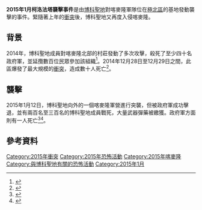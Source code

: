 {{Infobox military conflict
|conflict=2015年1月柯洛法塔襲擊事件
|partof=[[喀麥隆博科聖地叛亂|喀麥隆博科聖地叛亂]]
|image=
|caption=
|date=2015年1月12日<ref name=SaM/>
|place=[[喀麥隆|喀麥隆]][[極北區|極北區]]{{link-en|科洛法塔|Kolofata}}
|result=喀麥隆勝利
|combatant1={{flag|Cameroon}}
|combatant2=[[博科聖地|博科聖地]]
|commander1={{flagicon|Cameroon}} 迪迪埃·巴賈<ref name=LaM/>
|commander2=[[阿布巴卡爾·謝考|阿布巴卡爾·謝考]]
|strength1=未知
|strength2=多於300名<ref name=LaM/>
|casualties1=1人陣亡<br>1人受傷<ref name=LaM/>
|casualties2=200-300人陣亡<ref name=LaM/>
}}
{{Campaignbox 喀麥隆博科聖地叛亂}}
'''2015年1月柯洛法塔襲擊事件'''是由[[博科聖地|博科聖地]]對喀麥隆軍隊位在[[極北區|極北區]]{{link-en|科洛法塔|Kolofata}}的基地發動襲擊的事件。緊隨著上年的[[2014年12月喀麥隆衝突|衝突]]後，博科聖地又再度入侵喀麥隆。

== 背景 ==
2014年，博科聖地成員對喀麥隆北部的村莊發動了多次攻擊，殺死了至少四十名政府軍，並延攬數百位民眾參加該組織<ref>{{cite web|url=http://www.reuters.com/article/2014/12/29/us-nigeria-violence-cameroon-idUSKBN0K70PL20141229|title=Cameroon says fights off Boko Haram attacks, kills 41 militants|work=Reuters|date=29 December 2014|accessdate=29 December 2014|archive-date=2015-01-09|archive-url=https://web.archive.org/web/20150109075116/http://www.reuters.com/article/2014/12/29/us-nigeria-violence-cameroon-idUSKBN0K70PL20141229|dead-url=no}}</ref>。2014年12月28日至12月29日之間，此區爆發了最大規模的[[2014年12月喀麥隆衝突|衝突]]，造成數十人死亡<ref>{{cite web|url=http://news.yahoo.com/boko-haram-militants-stage-attacks-northern-cameroon-062425446.html|title=Boko Haram militants stage attacks in northern Cameroon|work=Reuters|date=2014-12-29|accessdate=2014-12-30|archive-date=2014-12-31|archive-url=https://web.archive.org/web/20141231001824/http://news.yahoo.com/boko-haram-militants-stage-attacks-northern-cameroon-062425446.html|dead-url=no}}</ref>。

== 襲擊 ==
2015年1月12日，博科聖地向{{link-en|科洛法塔|Kolofata}}外的一個喀麥隆軍營進行突襲，但被政府軍成功擊退，並有兩百名至三百名的博科聖地成員戰死，大量武器彈藥被繳獲。政府軍方面則有一人死亡<ref name=SaM>{{cite web|url=http://www.reuters.com/article/2015/01/13/us-nigeria-violence-cameroon-idUSKBN0KM0TD20150113|title=Cameroon says 143 Boko Haram fighters killed in clashes|work=Reuters|date=2015-01-12|accessdate=2015-01-13|archive-date=2015-01-13|archive-url=https://web.archive.org/web/20150113104748/http://www.reuters.com/article/2015/01/13/us-nigeria-violence-cameroon-idUSKBN0KM0TD20150113|dead-url=no}}</ref><ref name=LaM>{{cite web|url=http://www.aljazeera.com/news/africa/2015/01/boko-haram-attacks-cameroon-military-base-2015112133225785766.html|title=Boko Haram raids Cameroon army base|work=Al Jazeera|date=2015-01-12|accessdate=2015-01-13|archive-date=2015-01-14|archive-url=https://web.archive.org/web/20150114205955/http://www.aljazeera.com/news/africa/2015/01/boko-haram-attacks-cameroon-military-base-2015112133225785766.html|dead-url=no}}</ref>。

== 參考資料 ==
{{reflist}}

{{coord|11.1622|N|14.0114|E|source:wikidata|display=title}}

{{DEFAULTSORT:Kolofata raid}}
[[Category:2015年衝突|Category:2015年衝突]]
[[Category:2015年恐怖活動|Category:2015年恐怖活動]]
[[Category:2015年喀麥隆|Category:2015年喀麥隆]]
[[Category:與博科聖地有關的恐怖活動|Category:與博科聖地有關的恐怖活動]]
[[Category:2015年1月|Category:2015年1月]]